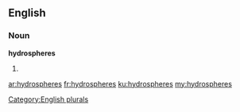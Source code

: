 ==English==

===Noun===
'''hydrospheres'''

# {{plural of|hydrosphere}}

[[Category:English plurals]]

[[ar:hydrospheres]]
[[fr:hydrospheres]]
[[ku:hydrospheres]]
[[my:hydrospheres]]